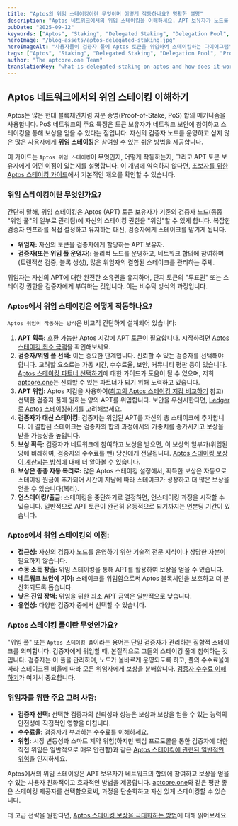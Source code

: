 ```yaml
---
title: "Aptos의 위임 스테이킹이란 무엇이며 어떻게 작동하나요? 명확한 설명"
description: "Aptos 네트워크에서의 위임 스테이킹을 이해하세요. APT 보유자가 노드를 운영하지 않고도 검증자에게 스테이크를 위임하고 보상을 얻으며 네트워크 보안에 기여하는 방법을 배워보세요."
pubDate: "2025-09-12"
keywords: ["Aptos", "Staking", "Delegated Staking", "Delegation Pool", "Proof of Stake", "APT", "Crypto Rewards", "aptcore.one"]
heroImage: "/blog-assets/aptos-delegated-staking.jpg"
heroImageAlt: "사용자들이 검증자 풀에 Aptos 토큰을 위임하여 스테이킹하는 다이어그램"
tags: ["Aptos", "Staking", "Delegated Staking", "Delegation Pool", "Proof of Stake", "APT", "Crypto Rewards", "aptcore.one"]
author: "The aptcore.one Team"
translationKey: "what-is-delegated-staking-on-aptos-and-how-does-it-work-a-clear-explanation"
---
```


## Aptos 네트워크에서의 위임 스테이킹 이해하기

Aptos는 많은 현대 블록체인처럼 지분 증명(Proof-of-Stake, PoS) 합의 메커니즘을 사용합니다. PoS 네트워크의 주요 특징은 토큰 보유자가 네트워크 보안에 참여하고 스테이킹을 통해 보상을 얻을 수 있다는 점입니다. 자신의 검증자 노드를 운영하고 싶지 않은 많은 사용자에게 **위임 스테이킹**은 참여할 수 있는 쉬운 방법을 제공합니다.

이 가이드는 `Aptos 위임 스테이킹`이 무엇인지, 어떻게 작동하는지, 그리고 APT 토큰 보유자에게 어떤 이점이 있는지를 설명합니다. 이 개념에 익숙하지 않다면, [초보자를 위한 Aptos 스테이킹 가이드](/blog/ko/aptcoreone-eseo-aptos-apt-seuteiking-eul-sijaghaneun-chobojya-gaideu)에서 기본적인 개요를 확인할 수 있습니다.

### 위임 스테이킹이란 무엇인가요?

간단히 말해, 위임 스테이킹은 Aptos (APT) 토큰 보유자가 기존의 검증자 노드(종종 "위임 풀"의 일부로 관리됨)에 자신의 스테이킹 권한을 "위임"할 수 있게 합니다. 복잡한 검증자 인프라를 직접 설정하고 유지하는 대신, 검증자에게 스테이크를 맡기게 됩니다.

* **위임자:** 자신의 토큰을 검증자에게 할당하는 APT 보유자.
* **검증자(또는 위임 풀 운영자):** 물리적 노드를 운영하고, 네트워크 합의에 참여하며(트랜잭션 검증, 블록 생성), 많은 위임자의 결합된 스테이크를 관리하는 주체.

위임자는 자신의 APT에 대한 완전한 소유권을 유지하며, 단지 토큰의 "투표권" 또는 스테이킹 권한을 검증자에게 부여하는 것입니다. 이는 비수탁 방식의 과정입니다.

### Aptos에서 위임 스테이킹은 어떻게 작동하나요?

`Aptos 위임이 작동하는 방식`은 비교적 간단하게 설계되어 있습니다:

1. **APT 획득:** 호환 가능한 Aptos 지갑에 APT 토큰이 필요합니다. 시작하려면 [Aptos 스테이킹 최소 금액](/blog/ko/aptos-seuteiking-choeso-geum-aeg-sijaghaliomyeon-eolmana-manh-eun-aptga-pilyohalkkayo)을 확인해보세요.
2. **검증자/위임 풀 선택:** 이는 중요한 단계입니다. 신뢰할 수 있는 검증자를 선택해야 합니다. 고려할 요소로는 가동 시간, 수수료율, 보안, 커뮤니티 평판 등이 있습니다. [Aptos 스테이킹 파트너 선택하기](/blog/ko/aptos-seuteiking-pateuneo-seontaeg-aptcoreone-eulo-bosang-gwa-boan-eul-geugdaehwa-haseyo)에 대한 가이드가 도움이 될 수 있으며, 저희 [aptcore.one](https://aptcore.one)는 신뢰할 수 있는 파트너가 되기 위해 노력하고 있습니다.
3. **APT 위임:** Aptos 지갑을 사용하여([최고의 Aptos 스테이킹 지갑 비교하기](/blog/ko/choegoui-aptos-seuteiking-jigab-bigyo-petra-vs-pontem-vs-choegoui-seontaeg) 참고) 선택한 검증자 풀에 원하는 양의 APT를 위임합니다. 보안을 우선시한다면, [Ledger로 Aptos 스테이킹하기](/blog/ko/ledgerlo-aptos-apt-seuteiking-haneun-bangbeob-dangye-byeol-boan-gaideu)를 고려해보세요.
4. **검증자가 대신 스테이킹:** 검증자는 위임된 APT를 자신의 총 스테이크에 추가합니다. 이 결합된 스테이크는 검증자의 합의 과정에서의 가중치를 증가시키고 보상을 받을 가능성을 높입니다.
5. **보상 획득:** 검증자가 네트워크에 참여하고 보상을 받으면, 이 보상의 일부가(위임된 양에 비례하여, 검증자의 수수료를 뺀) 당신에게 전달됩니다. [Aptos 스테이킹 보상이 계산되는 방식](/blog/ko/aptos-seuteiking-bosang-aprgwa-apyui-chaijeom-geuligo-aptcoreone-i-ileul-boyeojuneun-bangbeob)에 대해 더 알아볼 수 있습니다.
6. **보상은 종종 자동 복리로:** 많은 Aptos 스테이킹 설정에서, 획득한 보상은 자동으로 스테이킹 원금에 추가되어 시간이 지남에 따라 스테이크가 성장하고 더 많은 보상을 얻을 수 있습니다(복리).
7. **언스테이킹/출금:** 스테이킹을 중단하기로 결정하면, 언스테이킹 과정을 시작할 수 있습니다. 일반적으로 APT 토큰이 완전히 유동적으로 되기까지는 언본딩 기간이 있습니다.

### Aptos에서 위임 스테이킹의 이점:

* **접근성:** 자신의 검증자 노드를 운영하기 위한 기술적 전문 지식이나 상당한 자본이 필요하지 않습니다.
* **수동 소득 창출:** 위임 스테이킹을 통해 APT를 활용하여 보상을 얻을 수 있습니다.
* **네트워크 보안에 기여:** 스테이크를 위임함으로써 Aptos 블록체인을 보호하고 더 분산화되도록 돕습니다.
* **낮은 진입 장벽:** 위임을 위한 최소 APT 금액은 일반적으로 낮습니다.
* **유연성:** 다양한 검증자 중에서 선택할 수 있습니다.

### Aptos 스테이킹 풀이란 무엇인가요?

"위임 풀" 또는 `Aptos 스테이킹 풀`이라는 용어는 단일 검증자가 관리하는 집합적 스테이크를 의미합니다. 검증자에게 위임할 때, 본질적으로 그들의 스테이킹 풀에 참여하는 것입니다. 검증자는 이 풀을 관리하며, 노드가 올바르게 운영되도록 하고, 풀의 수수료율에 따라 스테이크된 비율에 따라 모든 위임자에게 보상을 분배합니다. [검증자 수수료 이해하기](/blog/ko/aptos-geomjeungja-susulyo-ihae-hagi-seuteiking-bosang-e-jung-yohan-yoso)가 여기서 중요합니다.

### 위임자를 위한 주요 고려 사항:

* **검증자 선택:** 선택한 검증자의 신뢰성과 성능은 보상과 보상을 얻을 수 있는 능력의 안전성에 직접적인 영향을 미칩니다.
* **수수료율:** 검증자가 부과하는 수수료를 이해하세요.
* **위험:** 시장 변동성과 스마트 계약 위험(하지만 핵심 프로토콜을 통한 검증자에 대한 직접 위임은 일반적으로 매우 안전함)과 같은 [Aptos 스테이킹에 관련된 일반적인 위험](/blog/ko/aptos-seuteiking-ui-wiheom-ileul-wanhwa-haneun-myeonghwaghan-gaideu)을 인지하세요.

Aptos에서의 위임 스테이킹은 APT 보유자가 네트워크의 합의에 참여하고 보상을 얻을 수 있는 사용자 친화적이고 효과적인 방법을 제공합니다. [aptcore.one](https://aptcore.one)와 같은 평판 좋은 스테이킹 제공자를 선택함으로써, 과정을 단순화하고 자신 있게 스테이킹할 수 있습니다.

더 고급 전략을 원한다면, [Aptos 스테이킹 보상을 극대화하는 방법](/blog/ko/aptos-seuteiking-bosang-eul-geugdaehwa-haneun-gogeub-tibgwa-jeonlyag)에 대해 읽어보세요.